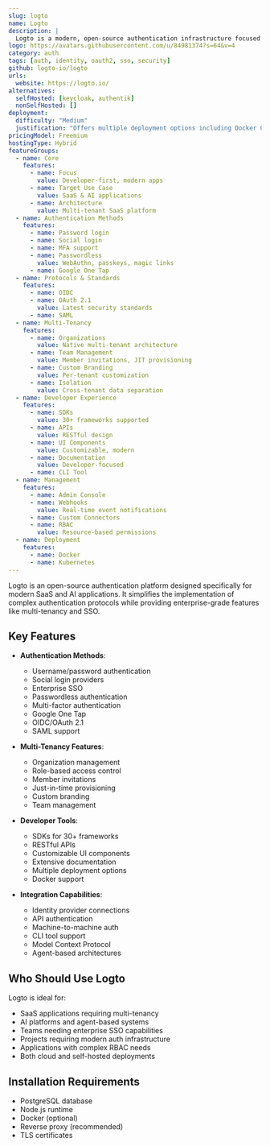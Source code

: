 ```yaml
---
slug: logto
name: Logto
description: |
  Logto is a modern, open-source authentication infrastructure focused on SaaS and AI applications. It provides multi-tenancy, enterprise SSO, and RBAC capabilities while simplifying OIDC and OAuth 2.1 implementation.
logo: https://avatars.githubusercontent.com/u/84981374?s=64&v=4
category: auth
tags: [auth, identity, oauth2, sso, security]
github: logto-io/logto
urls:
  website: https://logto.io/
alternatives:
  selfHosted: [keycloak, authentik]
  nonSelfHosted: []
deployment:
  difficulty: "Medium"
  justification: "Offers multiple deployment options including Docker Compose and Node.js, requires understanding of auth concepts."
pricingModel: Freemium
hostingType: Hybrid
featureGroups:
  - name: Core
    features:
      - name: Focus
        value: Developer-first, modern apps
      - name: Target Use Case
        value: SaaS & AI applications
      - name: Architecture
        value: Multi-tenant SaaS platform
  - name: Authentication Methods
    features:
      - name: Password login
      - name: Social login
      - name: MFA support
      - name: Passwordless
        value: WebAuthn, passkeys, magic links
      - name: Google One Tap
  - name: Protocols & Standards
    features:
      - name: OIDC
      - name: OAuth 2.1
        value: Latest security standards
      - name: SAML
  - name: Multi-Tenancy
    features:
      - name: Organizations
        value: Native multi-tenant architecture
      - name: Team Management
        value: Member invitations, JIT provisioning
      - name: Custom Branding
        value: Per-tenant customization
      - name: Isolation
        value: Cross-tenant data separation
  - name: Developer Experience
    features:
      - name: SDKs
        value: 30+ frameworks supported
      - name: APIs
        value: RESTful design
      - name: UI Components
        value: Customizable, modern
      - name: Documentation
        value: Developer-focused
      - name: CLI Tool
  - name: Management
    features:
      - name: Admin Console
      - name: Webhooks
        value: Real-time event notifications
      - name: Custom Connectors
      - name: RBAC
        value: Resource-based permissions
  - name: Deployment
    features:
      - name: Docker
      - name: Kubernetes
---
```


Logto is an open-source authentication platform designed specifically for modern
SaaS and AI applications. It simplifies the implementation of complex
authentication protocols while providing enterprise-grade features like
multi-tenancy and SSO.

## Key Features

- **Authentication Methods**:

  - Username/password authentication
  - Social login providers
  - Enterprise SSO
  - Passwordless authentication
  - Multi-factor authentication
  - Google One Tap
  - OIDC/OAuth 2.1
  - SAML support

- **Multi-Tenancy Features**:

  - Organization management
  - Role-based access control
  - Member invitations
  - Just-in-time provisioning
  - Custom branding
  - Team management

- **Developer Tools**:

  - SDKs for 30+ frameworks
  - RESTful APIs
  - Customizable UI components
  - Extensive documentation
  - Multiple deployment options
  - Docker support

- **Integration Capabilities**:
  - Identity provider connections
  - API authentication
  - Machine-to-machine auth
  - CLI tool support
  - Model Context Protocol
  - Agent-based architectures

## Who Should Use Logto

Logto is ideal for:

- SaaS applications requiring multi-tenancy
- AI platforms and agent-based systems
- Teams needing enterprise SSO capabilities
- Projects requiring modern auth infrastructure
- Applications with complex RBAC needs
- Both cloud and self-hosted deployments

## Installation Requirements

- PostgreSQL database
- Node.js runtime
- Docker (optional)
- Reverse proxy (recommended)
- TLS certificates
